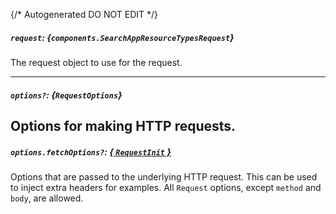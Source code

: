 {/* Autogenerated DO NOT EDIT  */}

##### `request`: *{`components.SearchAppResourceTypesRequest`}*
The request object to use for the request.

<Collapsible openLabel={Labels.showProperties} closeLabel={Labels.hideProperties}>
  <SearchAppResourceTypesRequest />
</Collapsible>

---
##### `options?`: *{`RequestOptions`}*
Options for making HTTP requests.
---
##### `options.fetchOptions?`: [*{ `RequestInit` }*](https://developer.mozilla.org/en-US/docs/Web/API/Request/Request#options)
Options that are passed to the underlying HTTP request. This can be used to inject extra headers for examples. All `Request` options, except `method` and `body`, are allowed.


